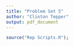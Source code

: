 ```yaml
---
title: "Problem Set 5"
author: "Clinton Tepper"
output: pdf_document
---
```



```r
source("Rep Scripts.R");

```



